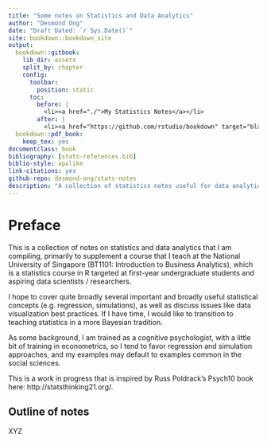 ```yaml
--- 
title: "Some notes on Statistics and Data Analytics"
author: "Desmond Ong"
date: "Draft Dated: `r Sys.Date()`"
site: bookdown::bookdown_site
output: 
  bookdown::gitbook:
    lib_dir: assets
    split_by: chapter
    config:
      toolbar:
        position: static
      toc:
        before: |
          <li><a href="./">My Statistics Notes</a></li>
        after: |
          <li><a href="https://github.com/rstudio/bookdown" target="blank">Published with bookdown</a></li>
  bookdown::pdf_book:
    keep_tex: yes
documentclass: book
bibliography: [stats-references.bib]
biblio-style: apalike
link-citations: yes
github-repo: desmond-ong/stats-notes
description: "A collection of statistics notes useful for data analytics."
---
```


# Preface {-}

This is a collection of notes on statistics and data analytics that I am compiling, primarily to supplement a course that I teach at the National University of Singapore (BT1101: Introduction to Business Analytics), which is a statistics course in R targeted at first-year undergraduate students and aspiring data scientists / researchers. 


I hope to cover quite broadly several important and broadly useful statistical concepts (e.g. regression, simulations), as well as discuss issues like data visualization best practices. If I have time, I would like to transition to teaching statistics in a more Bayesian tradition.


As some background, I am trained as a cognitive psychologist, with a little bit of training in econometrics, so I tend to favor regression and simulation approaches, and my examples may default to examples common in the social sciences.


This is a work in progress that is inspired by Russ Poldrack's Psych10 book here: http://statsthinking21.org/.



## Outline of notes {-}

XYZ